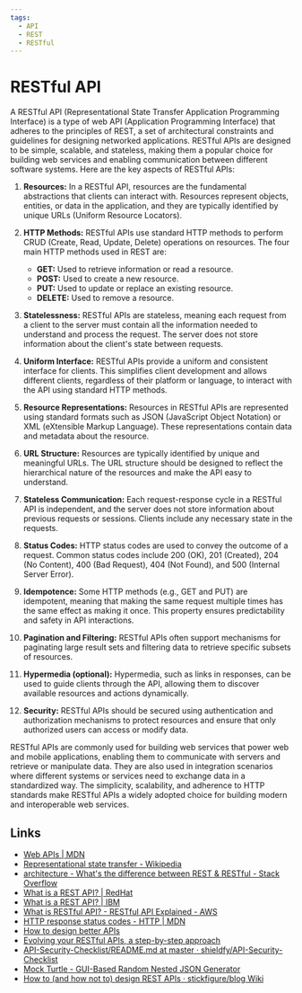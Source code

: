 ```yaml
---
tags:
  - API
  - REST
  - RESTful
---
```


# RESTful API

A RESTful API (Representational State Transfer Application Programming Interface) is a type of web API (Application Programming Interface) that adheres to the principles of REST, a set of architectural constraints and guidelines for designing networked applications. RESTful APIs are designed to be simple, scalable, and stateless, making them a popular choice for building web services and enabling communication between different software systems. Here are the key aspects of RESTful APIs:

1. **Resources:** In a RESTful API, resources are the fundamental abstractions that clients can interact with. Resources represent objects, entities, or data in the application, and they are typically identified by unique URLs (Uniform Resource Locators).

2. **HTTP Methods:** RESTful APIs use standard HTTP methods to perform CRUD (Create, Read, Update, Delete) operations on resources. The four main HTTP methods used in REST are:

   - **GET:** Used to retrieve information or read a resource.
   - **POST:** Used to create a new resource.
   - **PUT:** Used to update or replace an existing resource.
   - **DELETE:** Used to remove a resource.

3. **Statelessness:** RESTful APIs are stateless, meaning each request from a client to the server must contain all the information needed to understand and process the request. The server does not store information about the client's state between requests.

4. **Uniform Interface:** RESTful APIs provide a uniform and consistent interface for clients. This simplifies client development and allows different clients, regardless of their platform or language, to interact with the API using standard HTTP methods.

5. **Resource Representations:** Resources in RESTful APIs are represented using standard formats such as JSON (JavaScript Object Notation) or XML (eXtensible Markup Language). These representations contain data and metadata about the resource.

6. **URL Structure:** Resources are typically identified by unique and meaningful URLs. The URL structure should be designed to reflect the hierarchical nature of the resources and make the API easy to understand.

7. **Stateless Communication:** Each request-response cycle in a RESTful API is independent, and the server does not store information about previous requests or sessions. Clients include any necessary state in the requests.

8. **Status Codes:** HTTP status codes are used to convey the outcome of a request. Common status codes include 200 (OK), 201 (Created), 204 (No Content), 400 (Bad Request), 404 (Not Found), and 500 (Internal Server Error).

9. **Idempotence:** Some HTTP methods (e.g., GET and PUT) are idempotent, meaning that making the same request multiple times has the same effect as making it once. This property ensures predictability and safety in API interactions.

10. **Pagination and Filtering:** RESTful APIs often support mechanisms for paginating large result sets and filtering data to retrieve specific subsets of resources.

11. **Hypermedia (optional):** Hypermedia, such as links in responses, can be used to guide clients through the API, allowing them to discover available resources and actions dynamically.

12. **Security:** RESTful APIs should be secured using authentication and authorization mechanisms to protect resources and ensure that only authorized users can access or modify data.

RESTful APIs are commonly used for building web services that power web and mobile applications, enabling them to communicate with servers and retrieve or manipulate data. They are also used in integration scenarios where different systems or services need to exchange data in a standardized way. The simplicity, scalability, and adherence to HTTP standards make RESTful APIs a widely adopted choice for building modern and interoperable web services.

## Links

- [Web APIs | MDN](https://developer.mozilla.org/en-US/docs/Web/API)
- [Representational state transfer - Wikipedia](https://en.wikipedia.org/wiki/Representational_state_transfer)
- [architecture - What's the difference between REST & RESTful - Stack Overflow](https://stackoverflow.com/questions/1568834/whats-the-difference-between-rest-restful)
- [What is a REST API? | RedHat](https://www.redhat.com/en/topics/api/what-is-a-rest-api)
- [What is a REST API? | IBM](https://www.ibm.com/topics/rest-apis)
- [What is RESTful API? - RESTful API Explained - AWS](https://aws.amazon.com/what-is/restful-api/)
- [HTTP response status codes - HTTP | MDN](https://developer.mozilla.org/en-US/docs/Web/HTTP/Status)
- [How to design better APIs](https://r.bluethl.net/how-to-design-better-apis)
- [Evolving your RESTful APIs, a step-by-step approach](https://blog.frankel.ch/evolve-apis/)
- [API-Security-Checklist/README.md at master · shieldfy/API-Security-Checklist](https://github.com/shieldfy/API-Security-Checklist/blob/master/README.md)
- [Mock Turtle - GUI-Based Random Nested JSON Generator](https://mockturtle.net/)
- [How to (and how not to) design REST APIs · stickfigure/blog Wiki](https://github.com/stickfigure/blog/wiki/How-to-%28and-how-not-to%29-design-REST-APIs)
